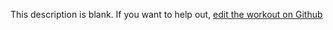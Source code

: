 
  This description is blank. If you want to help out, [edit the workout on Github](https://www.github.com/LiftArcade/exercises/blob/main/exercises/barbell-bench-press-description.mdx)